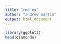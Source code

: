 ```yaml
---
title: "rmd ex"
author: "andrew martin"
output: html_document
---
```


```r
library(ggplot2)
head(diamonds)

```
